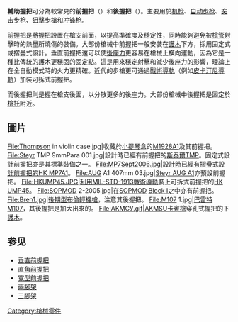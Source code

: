 {{noteTA
|G1=軍事
|G2=長度單位
|G3=Firearms
|1=zh:直角前握把;zh-hans:三角形前握把;zh-hant:直角前握把;
}}
'''輔助握把'''可分為較常見的'''前握把'''（{{Lang-en|Foregrip}}）和'''後握把'''（{{Lang-en|Reargrip}}）。主要用於[[机枪|机枪]]、[[自动步枪|自动步枪]]、[[突击步枪|突击步枪]]、[[狙擊步槍|狙擊步槍]]和[[冲锋枪|冲锋枪]]。

前握把是將握把設置在槍支前面，以提高準確度及穩定性，同時能夠避免被[[槍管|槍管]]射擊時的熱量所燒傷的裝備。大部份槍械中前握把一般安裝在[[護木|護木]]下方，採用固定式或摺疊式設計。垂直前握把還可以使[[後座力|後座力]]更容易在槍械上橫向運動，因為它是一種比傳統的護木更穩固的固定點。這是用來穩定射擊和減少後座力的影響，理論上在全自動模式時的火力更精確。近代的步槍更可通過[[戰術導軌|戰術導軌]]（例如[[皮卡汀尼導軌|皮卡汀尼導軌]]）加裝可拆式前握把。

而後握把則是握在槍支後面，以分散更多的後座力。大部份槍械中後握把是固定於[[槍托|槍托]]附近。

== 圖片 ==
<gallery widths="200px" heights="200px">
File:Thompson in violin case.jpg|收藏於[[小提琴|小提琴]]盒的[[汤普森冲锋枪|M1928A1]]及其前握把。
File:Steyr TMP 9mmPara 001.jpg|設計時已經有前握把的[[斯泰爾TMP衝鋒槍|斯泰爾TMP]]。固定式設計前握把亦是其標準裝備之一。
File:MP7Sept2006.jpg|設計時已經有摺疊式設計前握把的[[HK_MP7衝鋒槍|HK MP7A1]]。
File:AUG A1 407mm 03.jpg|[[斯泰爾AUG突擊步槍|Steyr AUG A1]]亦預設前握把。
File:HKUMP45.JPG|利用[[皮卡汀尼導軌|MIL-STD-1913戰術導軌]]裝上可拆式前握把的[[HK_UMP衝鋒槍|HK UMP45]]。
File:SOPMOD 2-2005.jpg|在[[SOPMOD|SOPMOD]] [[M4卡賓槍#SOPMOD_Block_I|Block I]]之中亦有前握把。
File:Bren1.jpg|[[布倫輕機槍|後期型布倫輕機槍]]，注意其後握把。
File:M107 1.jpg|[[巴雷特M82狙擊步槍|巴雷特M107]]，其後握把是加大出來的。
File:АКМСУ.gif|[[AKMSU卡賓槍|AKMSU卡賓槍]]穿孔式握把的下[[護木|護木]]。
</gallery>

== 参见 ==
* [[垂直前握把|垂直前握把]]
* [[直角前握把|直角前握把]]
* [[寬型前握把|寬型前握把]]
* [[兩腳架|兩腳架]]
* [[三腳架|三腳架]]

[[Category:槍械零件|Category:槍械零件]]